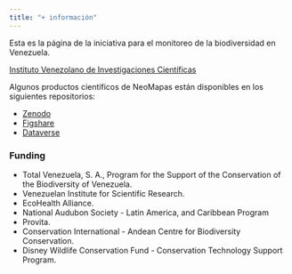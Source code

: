 ```yaml
---
title: "+ información"
---
```


Esta es la página de la iniciativa para el monitoreo de la biodiversidad en Venezuela.

[Instituto Venezolano de Investigaciones Científicas](http://www.ivic.gob.ve)

Algunos productos científicos de NeoMapas están disponibles en los siguientes repositorios:

- [Zenodo](https://zenodo.org/communities/neomapas/?page=1&size=20)
- [Figshare](https://figshare.com/search?q=:keyword:%20%22NeoMapas%22)
- [Dataverse](https://dataverse.harvard.edu/dataverse/NeoMapas)


### Funding 

- Total Venezuela, S. A., Program for the Support of the Conservation of the Biodiversity of Venezuela. 
- Venezuelan Institute for Scientific Research. 
- EcoHealth Alliance. 
- National Audubon Society - Latin America, and Caribbean Program 
- Provita. 
- Conservation International - Andean Centre for Biodiversity Conservation. 
- Disney Wildlife Conservation Fund - Conservation Technology Support Program. 
